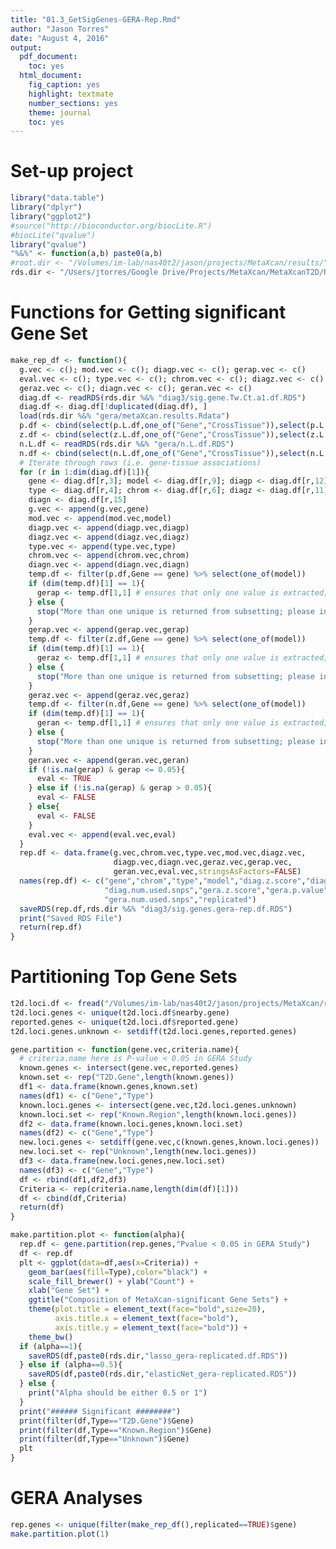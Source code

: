 ```yaml
---
title: "01.3_GetSigGenes-GERA-Rep.Rmd"
author: "Jason Torres"
date: "August 4, 2016"
output:
  pdf_document:
    toc: yes
  html_document:
    fig_caption: yes
    highlight: textmate
    number_sections: yes
    theme: journal
    toc: yes
---
```


# Set-up project 

```r
library("data.table")
library("dplyr")
library("ggplot2")
#source("http://bioconductor.org/biocLite.R")
#biocLite("qvalue")
library("qvalue")
"%&%" <- function(a,b) paste0(a,b) 
#root.dir <- "/Volumes/im-lab/nas40t2/jason/projects/MetaXcan/results/"
rds.dir <- "/Users/jtorres/Google Drive/Projects/MetaXcan/MetaXcanT2D/RDS/" 
```

# Functions for Getting significant Gene Set 

```r

make_rep_df <- function(){
  g.vec <- c(); mod.vec <- c(); diagp.vec <- c(); gerap.vec <- c()
  eval.vec <- c(); type.vec <- c(); chrom.vec <- c(); diagz.vec <- c()
  geraz.vec <- c(); diagn.vec <- c(); geran.vec <- c()
  diag.df <- readRDS(rds.dir %&% "diag3/sig.gene.Tw.Ct.a1.df.RDS")
  diag.df <- diag.df[!duplicated(diag.df), ]
  load(rds.dir %&% "gera/metaXcan.results.Rdata")
  p.df <- cbind(select(p.L.df,one_of("Gene","CrossTissue")),select(p.L.df,contains("TW_")))
  z.df <- cbind(select(z.L.df,one_of("Gene","CrossTissue")),select(z.L.df,contains("TW_")))
  n.L.df <- readRDS(rds.dir %&% "gera/n.L.df.RDS")
  n.df <- cbind(select(n.L.df,one_of("Gene","CrossTissue")),select(n.L.df,contains("TW_")))
  # Iterate through rows (i.e. gene-tissue associations) 
  for (r in 1:dim(diag.df)[1]){ 
    gene <- diag.df[r,3]; model <- diag.df[r,9]; diagp <- diag.df[r,12]
    type <- diag.df[r,4]; chrom <- diag.df[r,6]; diagz <- diag.df[r,11]
    diagn <- diag.df[r,15]
    g.vec <- append(g.vec,gene)
    mod.vec <- append(mod.vec,model)
    diagp.vec <- append(diagp.vec,diagp)
    diagz.vec <- append(diagz.vec,diagz)
    type.vec <- append(type.vec,type)
    chrom.vec <- append(chrom.vec,chrom)
    diagn.vec <- append(diagn.vec,diagn)
    temp.df <- filter(p.df,Gene == gene) %>% select(one_of(model))
    if (dim(temp.df)[1] == 1){
      gerap <- temp.df[1,1] # ensures that only one value is extracted; ONLY ONE VALUE SHOULD BE RETURNED!
    } else {
      stop("More than one unique is returned from subsetting; please inspect!")
    }
    gerap.vec <- append(gerap.vec,gerap)
    temp.df <- filter(z.df,Gene == gene) %>% select(one_of(model))
    if (dim(temp.df)[1] == 1){
      geraz <- temp.df[1,1] # ensures that only one value is extracted; ONLY ONE VALUE SHOULD BE RETURNED!
    } else {
      stop("More than one unique is returned from subsetting; please inspect!")
    }
    geraz.vec <- append(geraz.vec,geraz)
    temp.df <- filter(n.df,Gene == gene) %>% select(one_of(model))
    if (dim(temp.df)[1] == 1){
      geran <- temp.df[1,1] # ensures that only one value is extracted; ONLY ONE VALUE SHOULD BE RETURNED!
    } else {
      stop("More than one unique is returned from subsetting; please inspect!")
    }
    geran.vec <- append(geran.vec,geran)
    if (!is.na(gerap) & gerap <= 0.05){
      eval <- TRUE 
    } else if (!is.na(gerap) & gerap > 0.05){
      eval <- FALSE
    } else{
      eval <- FALSE
    }
    eval.vec <- append(eval.vec,eval)
  }
  rep.df <- data.frame(g.vec,chrom.vec,type.vec,mod.vec,diagz.vec,
                       diagp.vec,diagn.vec,geraz.vec,gerap.vec,
                       geran.vec,eval.vec,stringsAsFactors=FALSE)
  names(rep.df) <- c("gene","chrom","type","model","diag.z.score","diag.p.value",
                     "diag.num.used.snps","gera.z.score","gera.p.value",
                     "gera.num.used.snps","replicated")
  saveRDS(rep.df,rds.dir %&% "diag3/sig.genes.gera-rep.df.RDS")
  print("Saved RDS File")
  return(rep.df)
}

```

# Partitioning Top Gene Sets 

```r
t2d.loci.df <- fread("/Volumes/im-lab/nas40t2/jason/projects/MetaXcan/results/t2d-gene-info.txt")
t2d.loci.genes <- unique(t2d.loci.df$nearby.gene)
reported.genes <- unique(t2d.loci.df$reported.gene) 
t2d.loci.genes.unknown <- setdiff(t2d.loci.genes,reported.genes)

gene.partition <- function(gene.vec,criteria.name){
  # criteria.name here is P-value < 0.05 in GERA Study 
  known.genes <- intersect(gene.vec,reported.genes)
  known.set <- rep("T2D.Gene",length(known.genes))
  df1 <- data.frame(known.genes,known.set)
  names(df1) <- c("Gene","Type")
  known.loci.genes <- intersect(gene.vec,t2d.loci.genes.unknown)
  known.loci.set <- rep("Known.Region",length(known.loci.genes))
  df2 <- data.frame(known.loci.genes,known.loci.set)
  names(df2) <- c("Gene","Type")
  new.loci.genes <- setdiff(gene.vec,c(known.genes,known.loci.genes))
  new.loci.set <- rep("Unknown",length(new.loci.genes))
  df3 <- data.frame(new.loci.genes,new.loci.set)
  names(df3) <- c("Gene","Type")
  df <- rbind(df1,df2,df3)
  Criteria <- rep(criteria.name,length(dim(df)[1]))
  df <- cbind(df,Criteria)
  return(df)
}

make.partition.plot <- function(alpha){
  rep.df <- gene.partition(rep.genes,"Pvalue < 0.05 in GERA Study")
  df <- rep.df
  plt <- ggplot(data=df,aes(x=Criteria)) +
    geom_bar(aes(fill=Type),color="black") +
    scale_fill_brewer() + ylab("Count") + 
    xlab("Gene Set") + 
    ggtitle("Composition of MetaXcan-significant Gene Sets") +
    theme(plot.title = element_text(face="bold",size=20),
          axis.title.x = element_text(face="bold"),
          axis.title.y = element_text(face="bold")) +
    theme_bw()
  if (alpha==1){
    saveRDS(df,paste0(rds.dir,"lasso_gera-replicated.df.RDS"))
  } else if (alpha==0.5){
    saveRDS(df,paste0(rds.dir,"elasticNet_gera-replicated.RDS"))
  } else {
    print("Alpha should be either 0.5 or 1")
  }
  print("###### Significant ########")
  print(filter(df,Type=="T2D.Gene")$Gene)
  print(filter(df,Type=="Known.Region")$Gene)
  print(filter(df,Type=="Unknown")$Gene)
  plt
}
```

# GERA Analyses 

```r
rep.genes <- unique(filter(make_rep_df(),replicated==TRUE)$gene)
make.partition.plot(1)
```
